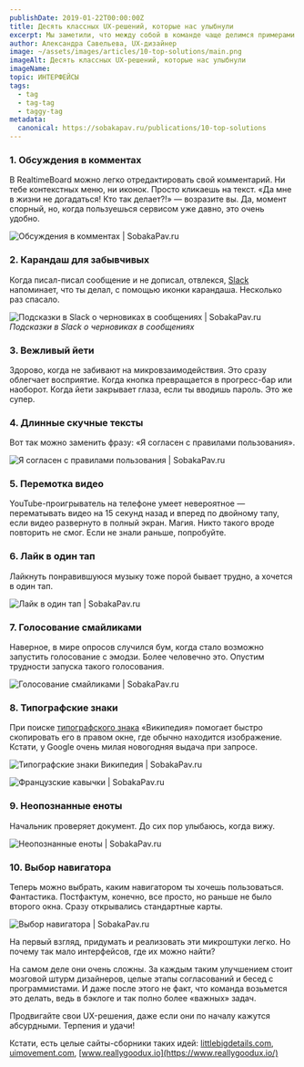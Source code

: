 ```yaml
---
publishDate: 2019-01-22T00:00:00Z
title: Десять классных UX‑решений, которые нас улыбнули
excerpt: Мы заметили, что между собой в команде чаще делимся примерами плохого UX. «О, смотрите, какая ужасная форма регистрации! Кто скажет, что не так?». Так продолжаться не может. Надо развивать позитивное мышление, и вот вам подборка приятных UX-решений.
author: Александра Савельева, UX-дизайнер
image: ~/assets/images/articles/10-top-solutions/main.png
imageAlt: Десять классных UX‑решений, которые нас улыбнули
imageName:               
topic: ИНТЕРФЕЙСЫ
tags:
  - tag
  - tag-tag
  - taggy-tag
metadata:
  canonical: https://sobakapav.ru/publications/10-top-solutions
---
```



### 1. Обсуждения в комментах

В RealtimeBoard можно легко отредактировать свой комментарий. Ни тебе контекстных меню, ни иконок. Просто кликаешь на текст. «Да мне в жизни не догадаться! Кто так делает?!» — возразите вы. Да, момент спорный, но, когда пользуешься сервисом уже давно, это очень удобно.

![Обсуждения в комментах | SobakaPav.ru](~/assets/images/articles/10-top-solutions/1.png)

### 2. Карандаш для забывчивых

Когда писал-писал сообщение и не дописал, отвлекся, [Slack](https://slack.com/) напоминает, что ты делал, с помощью иконки карандаша. Несколько раз спасало.

![Подсказки в Slack о черновиках в сообщениях | SobakaPav.ru](~/assets/images/articles/10-top-solutions/2.png)
_Подсказки в Slack о черновиках в сообщениях_

### 3. Вежливый йети

Здорово, когда не забивают на микровзаимодействия. Это сразу облегчает восприятие. Когда кнопка превращается в прогресс-бар или наоборот. Когда йети закрывает глаза, если ты вводишь пароль. Это же супер.

### 4. Длинные скучные тексты

Вот так можно заменить фразу: «Я согласен с правилами пользования».

![Я согласен с правилами пользования | SobakaPav.ru](~/assets/images/articles/10-top-solutions/3.png)

### 5. Перемотка видео

YouTube-проигрыватель на телефоне умеет невероятное — перематывать видео на 15 секунд назад и вперед по двойному тапу, если видео развернуто в полный экран. Магия. Никто такого вроде повторить не смог. Если не знали раньше, попробуйте.

### 6. Лайк в один тап

Лайкнуть понравившуюся музыку тоже порой бывает трудно, а хочется в один тап.

![Лайк в один тап | SobakaPav.ru](~/assets/images/articles/10-top-solutions/4.png)

### 7. Голосование смайликами

Наверное, в мире опросов случился бум, когда стало возможно запустить голосование с эмодзи. Более человечно это. Опустим трудности запуска такого голосования.

![Голосование смайликами | SobakaPav.ru](~/assets/images/articles/10-top-solutions/5.png)

### 8. Типографские знаки

При поиске [типографского знака](https://ru.wikipedia.org/wiki/%D0%9A%D0%B0%D0%B2%D1%8B%D1%87%D0%BA%D0%B8) «Википедия» помогает быстро скопировать его в правом окне, где обычно находится изображение. Кстати, у Google очень милая новогодняя выдача при запросе.

![Типографские знаки Википедия | SobakaPav.ru](~/assets/images/articles/10-top-solutions/6.png)

![Французские кавычки | SobakaPav.ru](~/assets/images/articles/10-top-solutions/7.png)

### 9. Неопознанные еноты

Начальник проверяет документ. До сих пор улыбаюсь, когда вижу.

![Неопознанные еноты | SobakaPav.ru](~/assets/images/articles/10-top-solutions/8.png)

### 10. Выбор навигатора

Теперь можно выбрать, каким навигатором ты хочешь пользоваться. Фантастика. Постфактум, конечно, все просто, но раньше не было второго окна. Сразу открывались стандартные карты.

![Выбор навигатора | SobakaPav.ru](~/assets/images/articles/10-top-solutions/9.png)

На первый взгляд, придумать и реализовать эти микроштуки легко. Но почему так мало интерфейсов, где их можно найти?

На самом деле они очень сложны. За каждым таким улучшением стоит мозговой штурм дизайнеров, целые этапы согласований и бесед с программистами. И даже после этого не факт, что команда возьмется это делать, ведь в бэклоге и так полно более «важных» задач.

Продвигайте свои UX-решения, даже если они по началу кажутся абсурдными.
Терпения и удачи!

Кстати, есть целые сайты-сборники таких идей: [littlebigdetails.com](http://littlebigdetails.com/), [uimovement.com](https://uimovement.com/), [www.reallygoodux.io](https://www.reallygoodux.io/)
